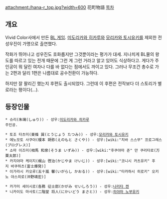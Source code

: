 attachment:/hana-r_top.jpg?width=600
花町物語
[[목차]]
== 개요 ==
Vivid Color사에서 만든 [[BL 게임]].
[[미도리카와 히카루]]와 [[모리카와 토시유키]]를 제외한 전 성우진이 가명으로 출연했다.

작화가 뛰어나고 성우진도 호화롭지만 그것뿐이라는 평가가 대세. 지나치게 BL물의 왕도를 따르고 있는 전개 때문에 그런 게 그런 거라고 알고 있어도 식상하다고. 게다가 주인공이 뭐 달린 여자나 다를 바 없다는 점에서도 까이고 있다. 그러나 무조건 총수로 가는 2편과 달리 1편은 나름대로 공수전환이 가능하다.

하지만 잘 팔리긴 했는지 후편도 출시되었다. 그런데 이 후편은 전작보다 더 스토리가 별로라는 평이다(…).

== 등장인물 ==
 * 슈리(朱璃(しゅり)) - 성우:[[미도리카와 히카루]]
 주인공.

 * 토조 타츠미(東條 巽(とうじょう たつみ)) - 성우:[[모리카와 토시유키]]
 * 에노모토 사쿠야(榎本 朔弥(えのもと さくや)) - 성우:[wiki:"치바 스스무" 프로그레스(プログレス)]
 * 소마 이즈미(相馬 和泉(そうま いずみ)) - 성우:[wiki:"후쿠야마 준" 만 쿠리타로(万栗太郎)]
 * 카지야마 케이지(梶山 啓治(かじやま けいじ)) - 성우:[wiki:"코니시 카츠유키" 후지 바쿠하츠(富士爆発)]
 * 이가라시 카오루(五十嵐 馨(いがらし かおる)) - 성우:[wiki:"타카하시 히로키" 오키노 야스히로(沖野靖宏)]

 * 카가미 세이시로(各務 征士郎(かがみ せいしろう)) - 성우:[[나리타 켄]] 
 * 니카이도 마사토(二階堂 将人(にかいどう まさと)) - 성우:[[히야마 노부유키]]
